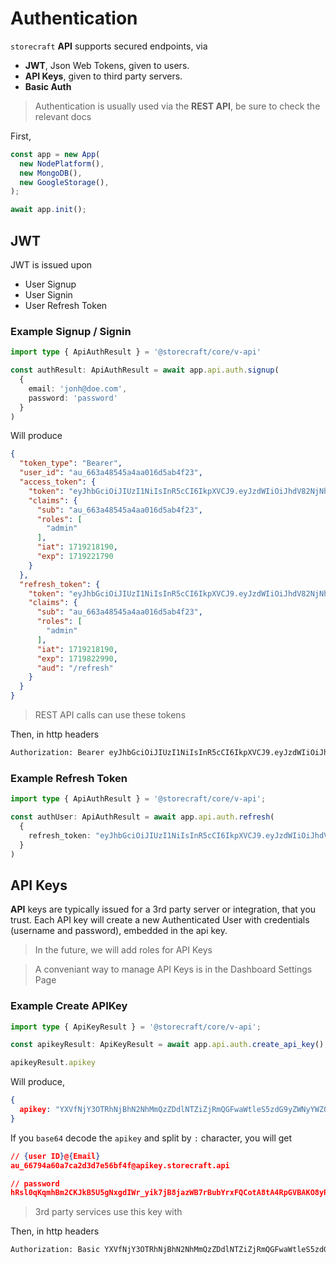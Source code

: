 # Authentication

`storecraft` **API** supports secured endpoints, via
- **JWT**, Json Web Tokens, given to users.
- **API Keys**, given to third party servers.
- **Basic Auth**

> Authentication is usually used via the **REST API**, be sure to check the relevant docs

First,

```ts
const app = new App(
  new NodePlatform(),
  new MongoDB(),
  new GoogleStorage(),
);

await app.init();

```

## JWT

JWT is issued upon
- User Signup
- User Signin
- User Refresh Token

### Example Signup / Signin

```ts
import type { ApiAuthResult } = '@storecraft/core/v-api'

const authResult: ApiAuthResult = await app.api.auth.signup(
  {
    email: 'jonh@doe.com',
    password: 'password'
  }
)

```

Will produce

```json
{
  "token_type": "Bearer",
  "user_id": "au_663a48545a4aa016d5ab4f23",
  "access_token": {
    "token": "eyJhbGciOiJIUzI1NiIsInR5cCI6IkpXVCJ9.eyJzdWIiOiJhdV82NjNhNDg1NDVhNGFhMDE2ZDVhYjRmMjMiLCJyb2xlcyI6WyJhZG1pbiJdLCJpYXQiOjE3MTkyMTgxOTAsImV4cCI6MTcxOTIyMTc5MH0.rWG1___wuq2liHfVhE5_RLlPy-vv9roU8YmwU9iSoGE",
    "claims": {
      "sub": "au_663a48545a4aa016d5ab4f23",
      "roles": [
        "admin"
      ],
      "iat": 1719218190,
      "exp": 1719221790
    }
  },
  "refresh_token": {
    "token": "eyJhbGciOiJIUzI1NiIsInR5cCI6IkpXVCJ9.eyJzdWIiOiJhdV82NjNhNDg1NDVhNGFhMDE2ZDVhYjRmMjMiLCJyb2xlcyI6WyJhZG1pbiJdLCJpYXQiOjE3MTkyMTgxOTAsImV4cCI6MTcxOTgyMjk5MCwiYXVkIjoiL3JlZnJlc2gifQ.Li-c8IXT4POSV_a2fVlf33fxZUqIqs6ar2w4YrRUk6Q",
    "claims": {
      "sub": "au_663a48545a4aa016d5ab4f23",
      "roles": [
        "admin"
      ],
      "iat": 1719218190,
      "exp": 1719822990,
      "aud": "/refresh"
    }
  }
}
```

> REST API calls can use these tokens

Then, in http headers

```txt
Authorization: Bearer eyJhbGciOiJIUzI1NiIsInR5cCI6IkpXVCJ9.eyJzdWIiOiJhdV82NjNhNDg1NDVhNGFhMDE2ZDVhYjRmMjMiLCJyb2xlcyI6WyJhZG1pbiJdLCJpYXQiOjE3MTkyMTgxOTAsImV4cCI6MTcxOTgyMjk5MCwiYXVkIjoiL3JlZnJlc2gifQ.Li-c8IXT4POSV_a2fVlf33fxZUqIqs6ar2w4YrRUk6Q
```

### Example Refresh Token

```ts
import type { ApiAuthResult } = '@storecraft/core/v-api';

const authUser: ApiAuthResult = await app.api.auth.refresh(
  {
    refresh_token: "eyJhbGciOiJIUzI1NiIsInR5cCI6IkpXVCJ9.eyJzdWIiOiJhdV82NjNhNDg1NDVhNGFhMDE2ZDVhYjRmMjMiLCJyb2xlcyI6WyJhZG1pbiJdLCJpYXQiOjE3MTkyMTgxOTAsImV4cCI6MTcxOTgyMjk5MCwiYXVkIjoiL3JlZnJlc2gifQ.Li-c8IXT4POSV_a2fVlf33fxZUqIqs6ar2w4YrRUk6Q"
  }
)

```


## API Keys

**API** keys are typically issued for a 3rd party server or integration, that you trust.
Each API key will create a new Authenticated User with credentials (username and password),
embedded in the api key.

> In the future, we will add roles for API Keys

> A conveniant way to manage API Keys is in the Dashboard Settings Page

### Example Create APIKey

```ts
import type { ApiKeyResult } = '@storecraft/core/v-api';

const apikeyResult: ApiKeyResult = await app.api.auth.create_api_key();

apikeyResult.apikey
```

Will produce,

```json
{
  apikey: "YXVfNjY3OTRhNjBhN2NhMmQzZDdlNTZiZjRmQGFwaWtleS5zdG9yZWNyYWZ0LmFwaTpoUnNsMHFLcW1oQm0yQ0tKa0I1VTVnTnhnZElXcl95aWs3akI4amF6V0I3ckJ1YllyeEZRQ290QTh0QTRScEdWQkFLTzh5Um5HUHo3d0UtTDJGSTRQQQ"
}
```

If you `base64` decode the `apikey` and split by `:` character, you will get

```json
// {user ID}@{Email}
au_66794a60a7ca2d3d7e56bf4f@apikey.storecraft.api

// password
hRsl0qKqmhBm2CKJkB5U5gNxgdIWr_yik7jB8jazWB7rBubYrxFQCotA8tA4RpGVBAKO8yRnGPz7wE-L2FI4PA
```

> 3rd party services use this key with

Then, in http headers

```txt
Authorization: Basic YXVfNjY3OTRhNjBhN2NhMmQzZDdlNTZiZjRmQGFwaWtleS5zdG9yZWNyYWZ0LmFwaTpoUnNsMHFLcW1oQm0yQ0tKa0I1VTVnTnhnZElXcl95aWs3akI4amF6V0I3ckJ1YllyeEZRQ290QTh0QTRScEdWQkFLTzh5Um5HUHo3d0UtTDJGSTRQQQ
```